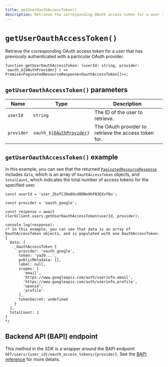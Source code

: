 ```yaml
---
title: getUserOauthAccessToken()
description: Retrieve the corresponding OAuth access token for a user that has previously authenticated with a particular OAuth provider. 
---
```


# `getUserOauthAccessToken()`

Retrieve the corresponding OAuth access token for a user that has previously authenticated with a particular OAuth provider.

```tsx
function getUserOauthAccessToken: (userId: string, provider: `oauth_${OAuthProvider}`) => Promise<PaginatedResourceResponse<OauthAccessToken[]>>;
```

## `getUserOauthAccessToken()` parameters

| Name | Type | Description |
| --- | --- | --- |
| `userId` | `string` | The ID of the user to retrieve. |
| `provider` | <code>oauth_$\{[OAuthProvider](/docs/references/javascript/types/oauth-provider)\}</code> | The OAuth provider to retrieve the access token for. |

## `getUserOauthAccessToken()` example

In this example, you can see that the returned [`PaginatedResourceResponse`](/docs/references/backend/types/paginated-resource-response) includes `data`, which is an array of `OauthAccessToken` objects, and `totalCount`, which indicates the total number of access tokens for the specified user.

```tsx
const userId = 'user_2bxfCJOe0Ocd8DNe9hFN3EXvfOu';

const provider = 'oauth_google';

const response = await clerkClient.users.getUserOauthAccessToken(userId, provider);

console.log(response);
/* In this example, you can see that data is an array of OauthAccessToken objects, and is populated with one OauthAccessToken.
{
  data: [
    _OauthAccessToken {
      provider: 'oauth_google',
      token: 'ya29...',
      publicMetadata: {},
      label: null,
      scopes: [
        'email',
        'https://www.googleapis.com/auth/userinfo.email',
        'https://www.googleapis.com/auth/userinfo.profile',
        'openid',
        'profile'
      ],
      tokenSecret: undefined
    }
  ],
  totalCount: 1
}
*/
```

## Backend API (BAPI) endpoint

This method in the SDK is a wrapper around the BAPI endpoint `GET/users/{user_id}/oauth_access_tokens/{provider}`. See the [BAPI reference](https://clerk.com/docs/reference/backend-api/tag/Users#operation/GetOAuthAccessToken) for more details.